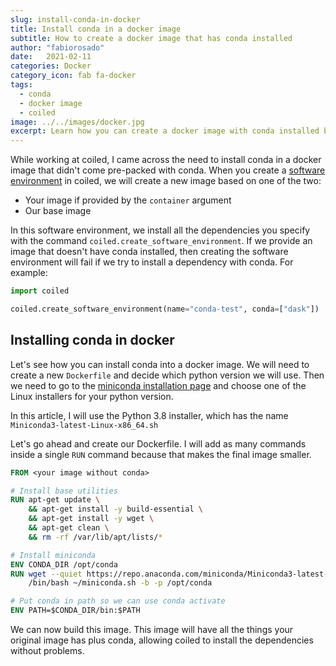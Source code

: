 ```yaml
---
slug: install-conda-in-docker
title: Install conda in a docker image
subtitle: How to create a docker image that has conda installed
author: "fabiorosado"
date:   2021-02-11 
categories: Docker
category_icon: fab fa-docker
tags: 
  - conda
  - docker image
  - coiled
image: ../../images/docker.jpg
excerpt: Learn how you can create a docker image with conda installed based of another.
---
```



While working at coiled, I came across the need to install conda in a docker image that didn't come pre-packed with conda.  When you create a [software environment](https://docs.coiled.io/user_guide/software_environment.html) in coiled, we will create a new image based on one of the two:

- Your image if provided by the `container` argument
- Our base image

In this software environment, we install all the dependencies you specify with the command `coiled.create_software_environment`. If we provide an image that doesn't have conda installed, then creating the software environment will fail if we try to install a dependency with conda. For example:

```python
import coiled

coiled.create_software_environment(name="conda-test", conda=["dask"])

```


## Installing conda in docker

Let's see how you can install conda into a docker image. We will need to create a new `Dockerfile` and decide which python version we will use.  Then we need to go to the [miniconda installation page](https://docs.conda.io/en/latest/miniconda.html) and choose one of the Linux installers for your python version.

<Note>
    <p>In this article, I will use the Python 3.8 installer, which has the name <code>Miniconda3-latest-Linux-x86_64.sh</code></p>
</Note>

Let's go ahead and create our Dockerfile. I will add as many commands inside a single `RUN` command because that makes the final image smaller.

```Dockerfile
FROM <your image without conda>

# Install base utilities
RUN apt-get update \
	&& apt-get install -y build-essential \
	&& apt-get install -y wget \
	&& apt-get clean \
	&& rm -rf /var/lib/apt/lists/*

# Install miniconda
ENV CONDA_DIR /opt/conda
RUN wget --quiet https://repo.anaconda.com/miniconda/Miniconda3-latest-Linux-x86_64.sh -O ~/miniconda.sh && \
    /bin/bash ~/miniconda.sh -b -p /opt/conda

# Put conda in path so we can use conda activate
ENV PATH=$CONDA_DIR/bin:$PATH

```

We can now build this image. This image will have all the things your original image has plus conda, allowing coiled to install the dependencies without problems.